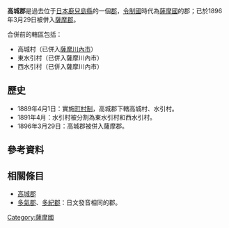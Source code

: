 {{日本郡 (廢除)|
| 郡 = 高城郡
| 日文原名 = 高城郡
| 平假名 = たきぐん
| 羅馬字拼音 = Taki-gun
| 地圖=
| 廢除時間 = 1896年3月29日
| 廢除理由 = 併入
| 廢除時處置 = '''高城郡''' → [[薩摩郡|薩摩郡]]
| 現在郡 = 
| 都道府縣 = 鹿兒島縣
| 編號 = 
| 町 = 
| 村 = 3
| 經度 = 
| 緯度 = 
| 註記 = 
|}}
'''高城郡'''是過去位于[[日本|日本]][[鹿兒島縣|鹿兒島縣]]的一個[[郡|郡]]，[[令制國|令制國]]時代為[[薩摩國|薩摩國]]的郡；已於1896年3月29日被併入[[薩摩郡|薩摩郡]]。

合併前的轄區包括：
* 高城村（已併入[[薩摩川內市|薩摩川內市]]）
* 東水引村（已併入薩摩川內市）
* 西水引村（已併入薩摩川內市）

==歷史==
* 1889年4月1日：實施[[町村制|町村制]]，高城郡下轄高城村、水引村。
* 1891年4月：水引村被分割為東水引村和西水引村。
* 1896年3月29日：高城郡被併入薩摩郡。

==參考資料==
{{reflist}}

==相關條目==

* [[高城郡|高城郡]]
* [[多氣郡|多氣郡]]、[[多紀郡|多紀郡]]：日文發音相同的郡。

{{薩摩國的郡}}

[[Category:薩摩國|Category:薩摩國]]